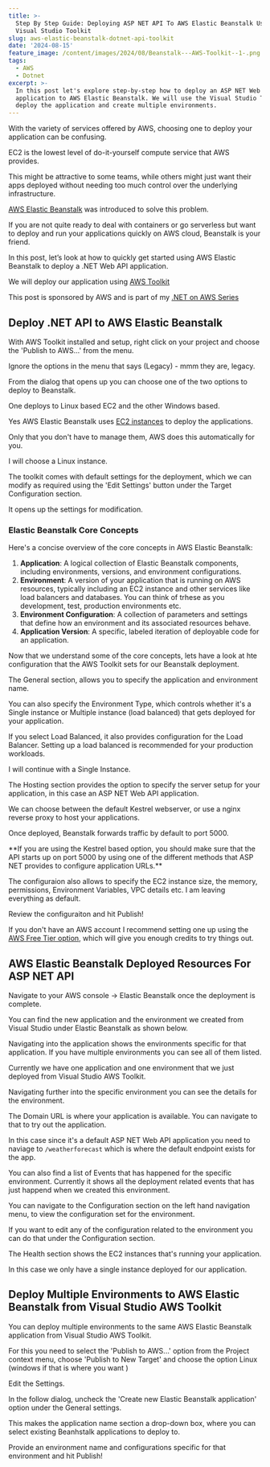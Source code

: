 ```yaml
---
title: >-
  Step By Step Guide: Deploying ASP NET API To AWS Elastic Beanstalk Using
  Visual Studio Toolkit
slug: aws-elastic-beanstalk-dotnet-api-toolkit
date: '2024-08-15'
feature_image: /content/images/2024/08/Beanstalk---AWS-Toolkit--1-.png
tags:
  - AWS
  - Dotnet
excerpt: >-
  In this post let's explore step-by-step how to deploy an ASP NET Web API
  application to AWS Elastic Beanstalk. We will use the Visual Studio Toolkit to
  deploy the application and create multiple environments.
---
```

With the variety of services offered by AWS, choosing one to deploy your application can be confusing.

EC2 is the lowest level of do-it-yourself compute service that AWS provides.

This might be attractive to some teams, while others might just want their apps deployed without needing too much control over the underlying infrastructure.

[AWS Elastic Beanstalk](https://aws.amazon.com/elasticbeanstalk/) was introduced to solve this problem.

If you are not quite ready to deal with containers or go serverless but want to deploy and run your applications quickly on AWS cloud, Beanstalk is your friend.

In this post, let’s look at how to quickly get started using AWS Elastic Beanstalk to deploy a .NET Web API application.

We will deploy our application using [AWS Toolkit](https://www.youtube.com/watch?v=jwRs45mA568)

This post is sponsored by AWS and is part of my [.NET on AWS Series](/blog/tag/aws/)

## Deploy .NET API to AWS Elastic Beanstalk

With AWS Toolkit installed and setup, right click on your project and choose the 'Publish to AWS...' from the menu.

<ImageCard src="/content/images/2024/08/image-15.png" alt="Publish to AWS from Visual Studio using AWS Toolkit .NET" caption="Publish to AWS from Visual Studio using AWS Toolkit .NET" />

Ignore the options in the menu that says (Legacy) - mmm they are, legacy.

From the dialog that opens up you can choose one of the two options to deploy to Beanstalk.

One deploys to Linux based EC2 and the other Windows based.

<ImageCard src="/content/images/2024/08/image-17.png" alt="Visual Studio AWS Toolkit options to deploy .NET applications to Elastic Beanstalk." caption="Visual Studio AWS Toolkit options to deploy .NET applications to Elastic Beanstalk." />

Yes AWS Elastic Beanstalk uses [EC2 instances](/blog/amazon-ec2-dotnet-api-hosting/) to deploy the applications.

Only that you don't have to manage them, AWS does this automatically for you.

I will choose a Linux instance.

The toolkit comes with default settings for the deployment, which we can modify as required using the 'Edit Settings' button under the Target Configuration section.

It opens up the settings for modification.

### Elastic Beanstalk Core Concepts

Here's a concise overview of the core concepts in AWS Elastic Beanstalk:

1.  **Application**: A logical collection of Elastic Beanstalk components, including environments, versions, and environment configurations.
2.  **Environment**: A version of your application that is running on AWS resources, typically including an EC2 instance and other services like load balancers and databases. You can think of trhese as you development, test, production environments etc.
3.  **Environment Configuration**: A collection of parameters and settings that define how an environment and its associated resources behave.
4.  **Application Version**: A specific, labeled iteration of deployable code for an application.

Now that we understand some of the core concepts, lets have a look at hte configuration that the AWS Toolkit sets for our Beanstalk deployment.

The General section, allows you to specify the application and environment name.

You can also specify the Environment Type, which controls whether it's a Single instance or Multiple instance (load balanced) that gets deployed for your application.

<ImageCard src="/content/images/2024/08/image-18.png" alt="Visual Studio AWS Toolkit configuration options to deploy ASP NET API application to Elastic Beanstalk." caption="Visual Studio AWS Toolkit configuration options to deploy ASP NET API application to Elastic Beanstalk." />

If you select Load Balanced, it also provides configuration for the Load Balancer. Setting up a load balanced is recommended for your production workloads.

I will continue with a Single Instance.

The Hosting section provides the option to specify the server setup for your application, in this case an ASP NET Web API application.

We can choose between the default Kestrel webserver, or use a nginx reverse proxy to host your applications.

<ImageCard src="/content/images/2024/08/image-19.png" alt="Visual Studio AWS Toolkit configuration hosting options to deploy ASP NET API application to Elastic Beanstalk." caption="Visual Studio AWS Toolkit configuration hosting options to deploy ASP NET API application to Elastic Beanstalk." />

Once deployed, Beanstalk forwards traffic by default to port 5000.

<Callout type="warning">
  **If you are using the Kestrel based option, you should make sure that the API starts up on port 5000 by using one of the different methods that ASP NET provides to configure application URLs.**
</Callout>

The configuraion also allows to specify the EC2 instance size, the memory, permissions, Environment Variables, VPC details etc. I am leaving everything as default.

Review the configuraiton and hit Publish!

<ImageCard src="/content/images/2024/08/image-20.png" alt="Visual Studio AWS Toolkit deploy ASP NET application to AWS Elastic Beanstalk" caption="Visual Studio AWS Toolkit deploy ASP NET application to AWS Elastic Beanstalk" />

If you don't have an AWS account I recommend setting one up using the [AWS Free Tier option](https://aws.amazon.com/free/), which will give you enough credits to try things out.

## AWS Elastic Beanstalk Deployed Resources For ASP NET API

Navigate to your AWS console → Elastic Beanstalk once the deployment is complete.

You can find the new application and the environment we created from Visual Studio under Elastic Beanstalk as shown below.

<ImageCard src="/content/images/2024/08/image-21.png" alt="" />

Navigating into the application shows the environments specific for that application. If you have multiple environments you can see all of them listed.

Currently we have one application and one environment that we just deployed from Visual Studio AWS Toolkit.

<ImageCard src="/content/images/2024/08/image-22.png" alt="" />

Navigating further into the specific environment you can see the details for the environment.

The Domain URL is where your application is available. You can navigate to that to try out the application.

In this case since it's a default ASP NET Web API application you need to naviage to `/weatherforecast` which is where the default endpoint exists for the app.

<ImageCard src="/content/images/2024/08/image-23.png" alt="" />

You can also find a list of Events that has happened for the specific environment. Currently it shows all the deployment related events that has just happend when we created this environment.

You can navigate to the Configuration section on the left hand navigation menu, to view the configuration set for the environment.

<ImageCard src="/content/images/2024/08/image-24.png" alt="" />

If you want to edit any of the configuration related to the environment you can do that under the Configuration section.

The Health section shows the EC2 instances that's running your application.

<ImageCard src="/content/images/2024/08/image-25.png" alt="" />

In this case we only have a single instance deployed for our application.

## Deploy Multiple Environments to AWS Elastic Beanstalk from Visual Studio AWS Toolkit

You can deploy multiple environments to the same AWS Elastic Beanstalk application from Visual Studio AWS Toolkit.

For this you need to select the 'Publish to AWS...' option from the Project context menu, choose 'Publish to New Target' and choose the option Linux (windows if that is where you want )

Edit the Settings.

<ImageCard src="/content/images/2024/08/image-26.png" alt="Visual Studio AWS Elastic Beanstalk publish a new environment to an existing Beanstalk spplication." caption="Visual Studio AWS Elastic Beanstalk publish a new environment to an existing Beanstalk spplication." />

In the follow dialog, uncheck the 'Create new Elastic Beanstalk application' option under the General settings.

This makes the application name section a drop-down box, where you can select existing Beanhstalk applications to deploy to.

Provide an environment name and configurations specific for that environment and hit Publish!
